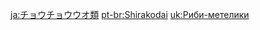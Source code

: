 {{Disambiguation}}
{{Items by Category List|Butterflyfish|type=Wildlife}}

[[ja:チョウチョウウオ類]]
[[pt-br:Shirakodai]]
[[uk:Риби-метелики]]
